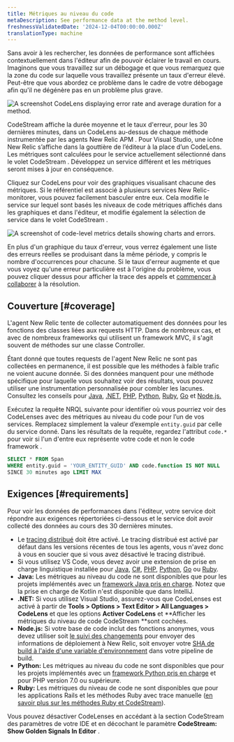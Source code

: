 ```yaml
---
title: Métriques au niveau du code
metaDescription: See performance data at the method level.
freshnessValidatedDate: '2024-12-04T00:00:00.000Z'
translationType: machine
---
```


Sans avoir à les rechercher, les données de performance sont affichées contextuellement dans l&apos;éditeur afin de pouvoir éclairer le travail en cours. Imaginons que vous travaillez sur un débogage et que vous remarquez que la zone du code sur laquelle vous travaillez présente un taux d&apos;erreur élevé. Peut-être que vous abordez ce problème dans le cadre de votre débogage afin qu&apos;il ne dégénère pas en un problème plus grave.

<img title="A CodeLens displaying error rate and average duration for a method." alt="A screenshot CodeLens displaying error rate and average duration for a method." src="/images/codestream_screenshot-crop_code-level-metrics-example.webp" />

CodeStream affiche la durée moyenne et le taux d&apos;erreur, pour les 30 dernières minutes, dans un CodeLens au-dessus de chaque méthode instrumentée par les agents New Relic APM . Pour Visual Studio, une icône New Relic s’affiche dans la gouttière de l’éditeur à la place d’un CodeLens. Les métriques sont calculées pour le service actuellement sélectionné dans le volet CodeStream . Développez un service différent et les métriques seront mises à jour en conséquence.

Cliquez sur CodeLens pour voir des graphiques visualisant chacune des métriques. Si le référentiel est associé à plusieurs services New Relic-monitorer, vous pouvez facilement basculer entre eux. Cela modifie le service sur lequel sont basés les niveaux de code métriques affichés dans les graphiques et dans l&apos;éditeur, et modifie également la sélection de service dans le volet CodeStream .

<img title="Code-level metrics details showing charts and errors." alt="A screenshot of code-level metrics details showing charts and errors." src="/images/codestream_screenshot-crop_code-level-charts.webp" />

En plus d&apos;un graphique du taux d&apos;erreur, vous verrez également une liste des erreurs réelles se produisant dans la même période, y compris le nombre d&apos;occurrences pour chacune. Si le taux d&apos;erreur augmente et que vous voyez qu&apos;une erreur particulière est à l&apos;origine du problème, vous pouvez cliquer dessus pour afficher la trace des appels et [commencer à collaborer](/docs/codestream/observability/error-investigation) à la résolution.

## Couverture [#coverage]

L&apos;agent New Relic tente de collecter automatiquement des données pour les fonctions des classes liées aux requests HTTP. Dans de nombreux cas, et avec de nombreux frameworks qui utilisent un framework MVC, il s&apos;agit souvent de méthodes sur une classe Controller.

Étant donné que toutes requests de l&apos;agent New Relic ne sont pas collectées en permanence, il est possible que les méthodes à faible trafic ne voient aucune donnée. Si des données manquent pour une méthode spécifique pour laquelle vous souhaitez voir des résultats, vous pouvez utiliser une instrumentation personnalisée pour combler les lacunes. Consultez les conseils pour [Java](/docs/apm/agents/java-agent/custom-instrumentation/java-custom-instrumentation), [.NET](/docs/apm/agents/net-agent/custom-instrumentation/introduction-net-custom-instrumentation), [PHP](/docs/apm/agents/php-agent/features/php-custom-instrumentation), [Python](/docs/apm/agents/python-agent/custom-instrumentation/python-custom-instrumentation), [Ruby](/docs/apm/agents/ruby-agent/api-guides/ruby-custom-instrumentation), [Go](/docs/apm/agents/go-agent/instrumentation/instrument-go-transactions) et [Node.js.](/docs/apm/agents/nodejs-agent/extend-your-instrumentation/nodejs-custom-instrumentation)

Exécutez la requête NRQL suivante pour identifier où vous pourriez voir des CodeLenses avec des métriques au niveau du code pour l’un de vos services. Remplacez simplement la valeur d’exemple `entity.guid` par celle du service donné. Dans les résultats de la requête, regardez l&apos;attribut `code.*` pour voir si l&apos;un d&apos;entre eux représente votre code et non le code framework .

```sql
SELECT * FROM Span
WHERE entity.guid = 'YOUR_ENTITY_GUID' AND code.function IS NOT NULL
SINCE 30 minutes ago LIMIT MAX
```

## Exigences [#requirements]

Pour voir les données de performances dans l&apos;éditeur, votre service doit répondre aux exigences répertoriées ci-dessous et le service doit avoir collecté des données au cours des 30 dernières minutes.

* Le [tracing distribué](/docs/distributed-tracing/enable-configure/language-agents-enable-distributed-tracing) doit être activé. Le tracing distribué est activé par défaut dans les versions récentes de tous les agents, vous n&apos;avez donc à vous en soucier que si vous avez désactivé le tracing distribué.
* Si vous utilisez VS Code, vous devez avoir une extension de prise en charge linguistique installée pour [Java](https://marketplace.visualstudio.com/items?itemName=redhat.java), [C#](https://marketplace.visualstudio.com/items?itemName=ms-dotnettools.csharp), [PHP](https://marketplace.visualstudio.com/items?itemName=bmewburn.vscode-intelephense-client), [Python](https://marketplace.visualstudio.com/items?itemName=ms-python.python), [Go](https://marketplace.visualstudio.com/items?itemName=golang.go) ou [Ruby](https://marketplace.visualstudio.com/items?itemName=Shopify.ruby-lsp).
* <DNT>**Java:**</DNT> Les métriques au niveau du code ne sont disponibles que pour les projets implémentés avec un [framework Java pris en charge](/docs/apm/agents/java-agent/getting-started/compatibility-requirements-java-agent/#frameworks). Notez que la prise en charge de Kotlin n&apos;est disponible que dans IntelliJ.
* <DNT>**.NET:**</DNT> Si vous utilisez Visual Studio, assurez-vous que CodeLenses est activé à partir de <DNT>**Tools &gt; Options &gt; Text Editor &gt; All Languages &gt; CodeLens**</DNT> et que les options **Activer CodeLens** et **Afficher les métriques du niveau de code CodeStream **sont cochées.
* <DNT>**Node.js:**</DNT> Si votre base de code inclut des fonctions anonymes, vous devez utiliser soit [le suivi des changements](/docs/change-tracking/change-tracking-introduction/) pour envoyer des informations de déploiement à New Relic, soit envoyer votre [SHA de build à l&apos;aide d&apos;une variable d&apos;environnement](/docs/codestream/observability/error-investigation/#buildsha) dans votre pipeline de build.
* <DNT>**Python:**</DNT> Les métriques au niveau du code ne sont disponibles que pour les projets implémentés avec un [framework Python pris en charge](/docs/apm/agents/python-agent/getting-started/instrumented-python-packages) et pour PHP version 7.0 ou supérieure.
* <DNT>**Ruby:**</DNT> Les métriques du niveau de code ne sont disponibles que pour les applications Rails et les méthodes Ruby avec trace manuelle ([en savoir plus sur les méthodes Ruby et CodeStream](/docs/apm/agents/ruby-agent/features/ruby-codestream-integration)).

Vous pouvez désactiver CodeLenses en accédant à la section CodeStream des paramètres de votre IDE et en décochant le paramètre <DNT>**CodeStream: Show Golden Signals In Editor**</DNT> .